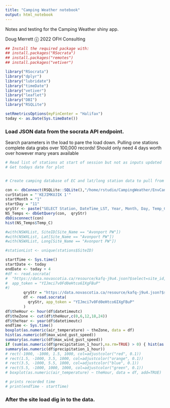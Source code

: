 ```yaml
---
title: "Camping Weather notebook"
output: html_notebook
---
```


Notes and testing for the Camping Weather shiny app.

Doug Merrett ⓒ 2022 OFH Consulting

```r
## Install the required package with:
## install.packages("RSocrata")
## install.packages("remotes")
## install.packages("vetiver")

library("RSocrata")
library("dplyr")
library("lubridate")
library("timeDate")
library("vetiver")
library("leaflet")
library("DBI")
library("RSQLite")

setRmetricsOptions(myFinCenter = "Halifax")
today <- as.Date(Sys.timeDate())
```
### Load JSON data from the socrata API endpoint.
Search parameters in the load to pare the load down.  Pulling one stations complete data grabs over 100,000 records!
Should only need 4 days worth over however many years available
```r
# Read list of stations at start of session but not as inputs updated
# Get todays date for plot


# Create camping database of EC and lat/long station data to pull from

con <- dbConnect(RSQLite::SQLite(),"/home/rstudio/CampingWeather/EnvCanDB.db")
curStation = "'KEJIMKUJIK 1'"
startMonth = "1"
startDay = "11"
qryStr <- paste("SELECT Station, DateTime_LST, Year, Month, Day, Temp_C from EC_temps WHERE Station LIKE ", curStation, " AND Month = ", startMonth, "AND Day = ", startDay, sep = " ")    
NS_Temps <- dbGetQuery(con,  qryStr)
dbDisconnect(con)
hist(NS_Temps$Temp_C)

#with(NSWXList, SiteID[Site_Name == "Avonport PW"])
#with(NSWXList, Lat[Site_Name == "Avonport PW"])
#with(NSWXList, Long[Site_Name == "Avonport PW"])

#stationList <- unique(stations$SiteID)

startTime <- Sys.time()
startDate <- today
endDate <- today + 4
#df <- read.socrata(
#  "https://data.novascotia.ca/resource/kafq-j9u4.json?$select=site_id,datetimeutc,air_temperature,precipitation_1_hour,date_extract_m(datetimeutc) as month,date_extract_d(datetimeutc) as #theday&$where=month = 10 AND (theday between 15 and 19) AND site_id='RNSAM'",
#  app_token = "YIJmci7v0Fd0eHtco6IXgFBuP"
#)
        qryStr = "https://data.novascotia.ca/resource/kafq-j9u4.json?$select=site_id,datetimeutc,air_temperature,max_wind_gust_speed, avg_wind_speed,precipitation_1_hour,date_extract_m(datetimeutc) as month,date_extract_d(datetimeutc) as theday&$where=month = 1 AND theday = 12 AND site_id= 'RNSGV'"
        df <- read.socrata(
          qryStr, app_token = "YIJmci7v0Fd0eHtco6IXgFBuP"
        )
df$theHour <- hour(df$datetimeutc)
df$theZone <- cut(df$theHour,c(0,6,12,18,24))
df$theYear <- year(df$datetimeutc)
endTime <- Sys.time()
boxplot(as.numeric(air_temperature) ~ theZone, data = df)
hist(as.numeric(df$max_wind_gust_speed))
summary(as.numeric(df$max_wind_gust_speed))
if (sum(as.numeric(df$precipitation_1_hour),na.rm=TRUE) > 0) { hist(as.numeric(df$precipitation_1_hour)) }
summary(as.numeric(df$precipitation_1_hour))
# rect(-1000, -1000, 1.5, 1000, col=adjustcolor("red", 0.1))
# rect(1.5, -1000, 3.5, 1000, col=adjustcolor("orange", 0.1))
# rect(3.5, -1000, 5.5, 1000, col=adjustcolor("blue", 0.1))
# rect(5.5, -1000, 1000, 1000, col=adjustcolor("green", 0.1))
# boxplot(as.numeric(air_temperature) ~ theHour, data = df, add=TRUE)

# prints recorded time
# print(endTime - startTime)
```
### After the site load dig in to the data.

```r


```
